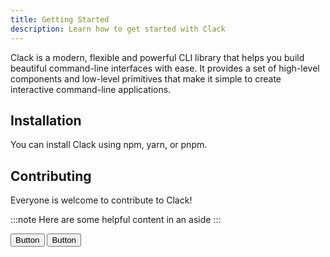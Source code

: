 ```yaml
---
title: Getting Started
description: Learn how to get started with Clack
---
```



Clack is a modern, flexible and powerful CLI library that helps you build beautiful command-line interfaces with ease.
It provides a set of high-level components and low-level primitives that make it simple to create interactive command-line applications.

## Installation

You can install Clack using npm, yarn, or pnpm.

## Contributing

Everyone is welcome to contribute to Clack!

:::note
Here are some helpful content in an aside
:::

<button class="custom-button" data-variant="primary">Button</button>
<button class="custom-button" data-variant="secondary">Button</button>

